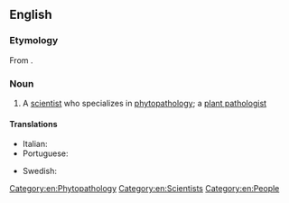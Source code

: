 ==English==

===Etymology===
From {{affix|en|phyto-|pathologist}}.

===Noun===
{{en-noun}}

# A [[scientist]] who specializes in [[phytopathology]]; a [[plant pathologist]]

====Translations====
{{trans-top|scientist}}
* Italian: {{t|it|fitopatologo|m}}
* Portuguese: {{t|pt|fitopatologista|m|f}}
{{trans-mid}}
* Swedish: {{t|sv|växtpatolog|c}}
{{trans-bottom}}

[[Category:en:Phytopathology]]
[[Category:en:Scientists]]
[[Category:en:People]]